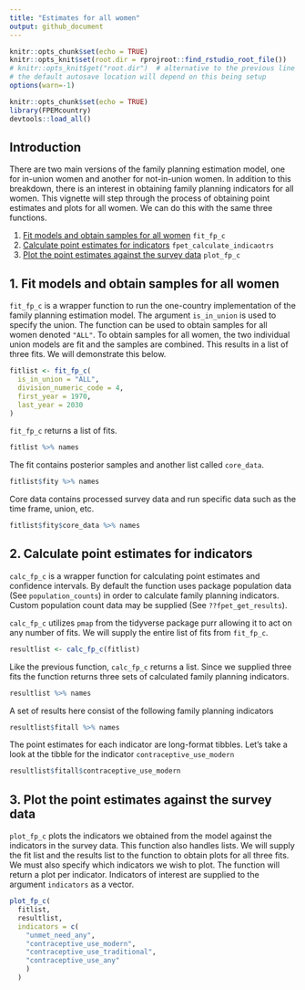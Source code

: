 ```yaml
---
title: "Estimates for all women"
output: github_document
---
```

```r
knitr::opts_chunk$set(echo = TRUE)
knitr::opts_knit$set(root.dir = rprojroot::find_rstudio_root_file())
# knitr::opts_knit$get("root.dir")  # alternative to the previous line
# the default autosave location will depend on this being setup
options(warn=-1)
```


```r
knitr::opts_chunk$set(echo = TRUE)
library(FPEMcountry)
devtools::load_all()
```

## Introduction
There are two main versions of the family planning estimation model, one for in-union women and another for not-in-union women. In addition to this breakdown, there is an interest in obtaining family planning indicators for all women. This vignette will step through the process of obtaining point estimates and plots for all women. We can do this with the same three functions.

1. [Fit models and obtain samples for all women](#fit) `fit_fp_c`
2. [Calculate point estimates for indicators](#results) `fpet_calculate_indicaotrs`
3. [Plot the  point estimates against the survey data](#plot) `plot_fp_c`


## <a name="fit"></a>
## 1. Fit models and obtain samples for all women
`fit_fp_c` is a wrapper function to run the one-country implementation of the family planning estimation model. The argument `is_in_union` is used to specify the union. The function can be used to obtain samples for all women denoted `"ALL"`. To obtain samples for all women, the two individual union models are fit and the samples are combined. This results in a list of three fits. We will demonstrate this below.

```r
fitlist <- fit_fp_c(
  is_in_union = "ALL",
  division_numeric_code = 4,
  first_year = 1970,
  last_year = 2030
)
```

`fit_fp_c` returns a list of fits.
```r
fitlist %>% names
```

The fit contains posterior samples and another list called `core_data`.
```r
fitlist$fity %>% names
```

Core data contains processed survey data and run specific data such as the time frame, union, etc.
```r
fitlist$fity$core_data %>% names
```

## <a name="results"></a>
## 2. Calculate point estimates for indicators
`calc_fp_c` is a wrapper function for calculating point estimates and confidence intervals. By default the function uses package population data (See `population_counts`) in order to calculate family planning indicators. Custom population count data may be supplied (See `??fpet_get_results`).

`calc_fp_c` utilizes `pmap` from the tidyverse package purr allowing it to act on any number of fits. We will supply the entire list of fits from `fit_fp_c`.
```r
resultlist <- calc_fp_c(fitlist)
```

Like the previous function, `calc_fp_c` returns a list. Since we supplied three fits the function returns three sets of calculated family planning indicators.
```r
resultlist %>% names
```
A set of results here consist of the following family planning indicators
```r
resultlist$fitall %>% names
```
The point estimates for each indicator are long-format tibbles. Let's take a look at the tibble for the indicator `contraceptive_use_modern`
```r
resultlist$fitall$contraceptive_use_modern
```

## <a name="plot"></a>
## 3. Plot the  point estimates against the survey data
`plot_fp_c` plots the indicators we obtained from the model against the indicators in the survey data. This function also handles lists. We will supply the fit list and the results list to the function to obtain plots for all three fits. We must also specify which indicators we wish to plot. The function will return a plot per indicator. Indicators of interest are supplied to the argument `indicators` as a vector.

```r
plot_fp_c(
  fitlist,
  resultlist,
  indicators = c(
    "unmet_need_any",
    "contraceptive_use_modern",
    "contraceptive_use_traditional",
    "contraceptive_use_any"
    )
  )
```
